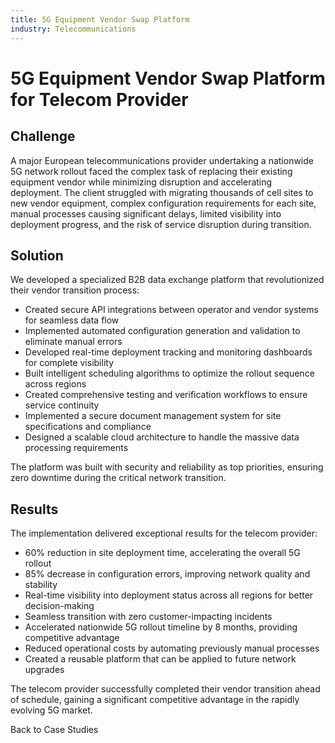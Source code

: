 ```yaml
---
title: 5G Equipment Vendor Swap Platform
industry: Telecommunications
---
```



# 5G Equipment Vendor Swap Platform for Telecom Provider

## Challenge

A major European telecommunications provider undertaking a nationwide 5G network rollout faced the complex task of replacing their existing equipment vendor while minimizing disruption and accelerating deployment. The client struggled with migrating thousands of cell sites to new vendor equipment, complex configuration requirements for each site, manual processes causing significant delays, limited visibility into deployment progress, and the risk of service disruption during transition.

## Solution

We developed a specialized B2B data exchange platform that revolutionized their vendor transition process:

- Created secure API integrations between operator and vendor systems for seamless data flow
- Implemented automated configuration generation and validation to eliminate manual errors
- Developed real-time deployment tracking and monitoring dashboards for complete visibility
- Built intelligent scheduling algorithms to optimize the rollout sequence across regions
- Created comprehensive testing and verification workflows to ensure service continuity
- Implemented a secure document management system for site specifications and compliance
- Designed a scalable cloud architecture to handle the massive data processing requirements

The platform was built with security and reliability as top priorities, ensuring zero downtime during the critical network transition.

## Results

The implementation delivered exceptional results for the telecom provider:

- 60% reduction in site deployment time, accelerating the overall 5G rollout
- 85% decrease in configuration errors, improving network quality and stability
- Real-time visibility into deployment status across all regions for better decision-making
- Seamless transition with zero customer-impacting incidents
- Accelerated nationwide 5G rollout timeline by 8 months, providing competitive advantage
- Reduced operational costs by automating previously manual processes
- Created a reusable platform that can be applied to future network upgrades

The telecom provider successfully completed their vendor transition ahead of schedule, gaining a significant competitive advantage in the rapidly evolving 5G market.

<div class="back-link">
  <Link href="/case-studies/">Back to Case Studies</Link>
</div>
